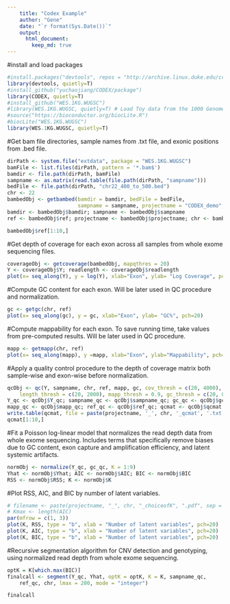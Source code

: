 ```yaml
---  
    title: "Codex Example"  
    author: "Gene"  
    date: "`r format(Sys.Date())`"
    output:  
      html_document:  
        keep_md: true 
---  
```


#install and load packages
```r
#install.packages("devtools", repos = "http://archive.linux.duke.edu/cran/", quiet=T)
library(devtools, quietly=T)
#install_github("yuchaojiang/CODEX/package")
library(CODEX, quietly=T)
#install_github("WES.1KG.WUGSC")
#library(WES.1KG.WUGSC, quietly=T) # Load Toy data from the 1000 Genomes Project.
#source("https://bioconductor.org/biocLite.R")
#biocLite("WES.1KG.WUGSC")
library(WES.1KG.WUGSC, quietly=T)
```

#Get bam file directories, sample names from .txt file, and exonic positions from .bed file.

```r
dirPath <- system.file("extdata", package = "WES.1KG.WUGSC")
bamFile <- list.files(dirPath, pattern = '*.bam$')
bamdir <- file.path(dirPath, bamFile)
sampname <- as.matrix(read.table(file.path(dirPath, "sampname")))
bedFile <- file.path(dirPath, "chr22_400_to_500.bed")
chr <- 22
bambedObj <- getbambed(bamdir = bamdir, bedFile = bedFile, 
                       sampname = sampname, projectname = "CODEX_demo", chr)
bamdir <- bambedObj$bamdir; sampname <- bambedObj$sampname
ref <- bambedObj$ref; projectname <- bambedObj$projectname; chr <- bambedObj$chr

bambedObj$ref[1:10,]
```


#Get depth of coverage for each exon across all samples from whole exome sequencing files.
```r
coverageObj <- getcoverage(bambedObj, mapqthres = 20)
Y <- coverageObj$Y; readlength <- coverageObj$readlength
plot(x= seq_along(Y), y = log(Y), xlab="Exon", ylab= "Log Coverage", pch=20)
```



#Compute GC content for each exon. Will be later used in QC procedure and normalization.

```r
gc <- getgc(chr, ref)
plot(x= seq_along(gc), y = gc, xlab="Exon", ylab= "GC%", pch=20)
```


#Compute mappability for each exon. To save running time, take values from pre-computed results. Will be later used in QC procedure.

```r
mapp <- getmapp(chr, ref)
plot(x= seq_along(mapp), y =mapp, xlab="Exon", ylab="Mappability", pch=20)
```


#Apply a quality control procedure to the depth of coverage matrix both sample-wise and exon-wise before normalization.


```r
qcObj <- qc(Y, sampname, chr, ref, mapp, gc, cov_thresh = c(20, 4000), 
    length_thresh = c(20, 2000), mapp_thresh = 0.9, gc_thresh = c(20, 80))
Y_qc <- qcObj$Y_qc; sampname_qc <- qcObj$sampname_qc; gc_qc <- qcObj$gc_qc
mapp_qc <- qcObj$mapp_qc; ref_qc <- qcObj$ref_qc; qcmat <- qcObj$qcmat
write.table(qcmat, file = paste(projectname, '_', chr, '_qcmat', '.txt', sep=''), sep='\t', quote=FALSE, row.names=FALSE)
qcmat[1:10,]
```


#Fit a Poisson log-linear model that normalizes the read depth data from whole exome sequencing. Includes terms that specifically remove biases due to GC content, exon capture and amplification efficiency, and latent systemic artifacts.

```r
normObj <- normalize(Y_qc, gc_qc, K = 1:9)
Yhat <- normObj$Yhat; AIC <- normObj$AIC; BIC <- normObj$BIC
RSS <- normObj$RSS; K <- normObj$K
```


#Plot RSS, AIC, and BIC by number of latent variables.  

```r
# filename <- paste(projectname, "_", chr, "_choiceofK", ".pdf", sep = "")
# Kmax <- length(AIC)
par(mfrow = c(1, 3))
plot(K, RSS, type = "b", xlab = "Number of latent variables", pch=20)
plot(K, AIC, type = "b", xlab = "Number of latent variables", pch=20)
plot(K, BIC, type = "b", xlab = "Number of latent variables", pch=20)
```


#Recursive segmentation algorithm for CNV detection and genotyping, using normalized read depth from whole exome sequencing.

```r
optK = K[which.max(BIC)]
finalcall <- segment(Y_qc, Yhat, optK = optK, K = K, sampname_qc,
    ref_qc, chr, lmax = 200, mode = "integer")
```

```r
finalcall
```







